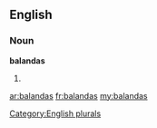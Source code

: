 ==English==

===Noun===
'''balandas'''

# {{plural of|[[balanda]]}}

[[Category:English plurals]]

[[ar:balandas]]
[[fr:balandas]]
[[my:balandas]]